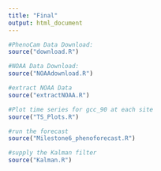 ```yaml
---
title: "Final"
output: html_document
---
```


```r
#PhenoCam Data Download:
source("download.R")

#NOAA Data Download:
source("NOAAdownload.R")

#extract NOAA Data
source("extractNOAA.R")

#Plot time series for gcc_90 at each site
source("TS_Plots.R")

#run the forecast
source("Milestone6_phenoforecast.R")

#supply the Kalman filter
source("Kalman.R")
```